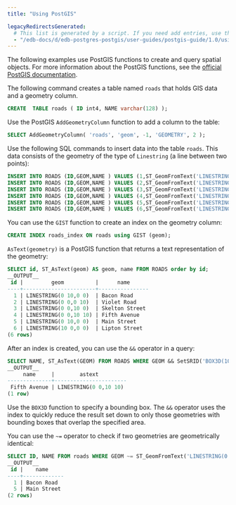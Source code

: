 ```yaml
---
title: "Using PostGIS"

legacyRedirectsGenerated:
  # This list is generated by a script. If you need add entries, use the `legacyRedirects` key.
  - "/edb-docs/d/edb-postgres-postgis/user-guides/postgis-guide/1.0/using_postgis.html"
---
```


<div id="using_postgis" class="registered_link"></div>

The following examples use PostGIS functions to create and query spatial objects. For more information about the PostGIS functions, see the [official PostGIS documentation](https://postgis.net/documentation/).

The following command creates a table named `roads` that holds GIS data and a geometry column.

```sql
CREATE  TABLE roads ( ID int4, NAME varchar(128) );
```

Use the PostGIS `AddGeometryColumn` function to add a column to the table:

```sql
SELECT AddGeometryColumn( 'roads', 'geom', -1, 'GEOMETRY', 2 );
```

Use the following SQL commands to insert data into the table `roads`. This data consists of the geometry of the type of `Linestring` (a line between two points):

```sql
INSERT INTO ROADS (ID,GEOM,NAME ) VALUES (1,ST_GeomFromText('LINESTRING(0 10,0 0)',-1),'Beacon Road');
INSERT INTO ROADS (ID,GEOM,NAME ) VALUES (2,ST_GeomFromText('LINESTRING(0 0,0 10)',-1),'Violet Road');
INSERT INTO ROADS (ID,GEOM,NAME ) VALUES (3,ST_GeomFromText('LINESTRING(0 0,10 0)',-1),'Skelton Street');
INSERT INTO ROADS (ID,GEOM,NAME ) VALUES (4,ST_GeomFromText('LINESTRING(0 0,10 10)',-1),'Fifth Avenue');
INSERT INTO ROADS (ID,GEOM,NAME ) VALUES (5,ST_GeomFromText('LINESTRING(0 10,0 0)',-1),'Main Street');
INSERT INTO ROADS (ID,GEOM,NAME ) VALUES (6,ST_GeomFromText('LINESTRING(10 0,0 0)',-1),'Lipton Street');
```

You can use the `GIST` function to create an index on the geometry column:

```sql
CREATE INDEX roads_index ON roads using GIST (geom);
```

`AsText(geometry)` is a PostGIS function that returns a text representation of the geometry:

```sql
SELECT id, ST_AsText(geom) AS geom, name FROM ROADS order by id;
__OUTPUT__
 id |         geom          |      name
----+-----------------------+----------------
  1 | LINESTRING(0 10,0 0)  | Bacon Road
  2 | LINESTRING(0 0,0 10)  | Violet Road
  3 | LINESTRING(0 0,10 0)  | Skelton Street
  4 | LINESTRING(0 0,10 10) | Fifth Avenue
  5 | LINESTRING(0 10,0 0)  | Main Street
  6 | LINESTRING(10 0,0 0)  | Lipton Street
(6 rows)
```

After an index is created, you can use the `&&` operator in a query:

```sql
SELECT NAME, ST_AsText(GEOM) FROM ROADS WHERE GEOM && SetSRID('BOX3D(10 10,10 10)'::box3d,-1);
__OUTPUT__
     name     |        astext
--------------+-----------------------
 Fifth Avenue | LINESTRING(0 0,10 10)
(1 row)
```

Use the `BOX3D` function to specify a bounding box. The `&&` operator uses the index to quickly reduce the result set down to only those geometries with bounding boxes that overlap the specified area.

You can use the `~=` operator to check if two geometries are geometrically identical:

```sql
SELECT ID, NAME FROM roads WHERE GEOM ~= ST_GeomFromText('LINESTRING(0 10,0 0)',-1) order by id;
__OUTPUT__
 id |    name
----+-------------
  1 | Bacon Road
  5 | Main Street
(2 rows)
```

